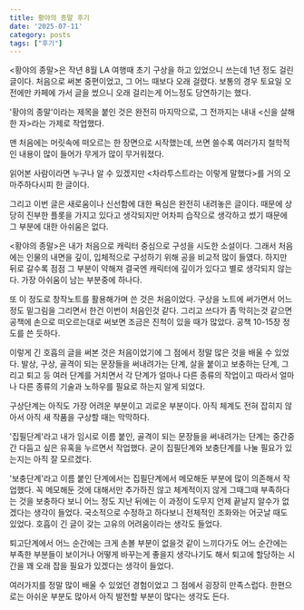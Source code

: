 ```yaml
---
title: 황야의 종말 후기
date: '2025-07-11'
category: posts
tags: ["후기"]
---
```


<황야의 종말>은 작년 8월 LA 여행때 초기 구상을 하고 있었으니 쓰는데 1년 정도 걸린 글이다. 처음으로 써본 중편이었고, 그 어느 때보다 오래 걸렸다. 보통의 경우 토요일 오전에만 카페에 가서 글을 썼으니 오래 걸리는게 어느정도 당연하기는 했다.

'황야의 종말'이라는 제목을 붙인 것은 완전히 마지막으로, 그 전까지는 내내 <신을 살해한 자>라는 가제로 작업했다.

맨 처음에는 머릿속에 떠오르는 한 장면으로 시작했는데, 쓰면 쓸수록 여러가지 철학적인 내용이 많이 들어가 무게가 많이 무거워졌다.

읽어본 사람이라면 누구나 알 수 있겠지만 <차라투스트라는 이렇게 말했다>를 거의 오마주하다시피 한 글이다.

그리고 이번 글은 새로움이나 신선함에 대한 욕심은 완전히 내려놓은 글이다. 때문에 상당히 진부한 플롯을 가지고 있다고 생각되지만 어차피 습작으로 생각하고 썼기 때문에 그 부분에 대한 아쉬움은 없다.

<황야의 종말>은 내가 처음으로 캐릭터 중심으로 구성을 시도한 소설이다. 그래서 처음에는 인물의 내면을 깊이, 입체적으로 구성하기 위해 공을 비교적 많이 들였다. 하지만 뒤로 갈수록 점점 그 부분이 약해져 결국엔 캐릭터에 깊이가 있다고 별로 생각되지 않는다. 가장 아쉬움이 남는 부분중에 하나다.

또 이 정도로 창작노트를 활용해가며 쓴 것은 처음이었다. 구상을 노트에 써가면서 어느정도 밑그림을 그리면서 한건 이번이 처음인것 같다. 그리고 쓰다가 좀 막히는것 같으면 공책에 손으로 떠오르는대로 써보면 조금은 진척이 있을 때가 많았다. 공책 10-15장 정도를 쓴 듯하다.

이렇게 긴 호흡의 글을 써본 것은 처음이었기에 그 점에서 정말 많은 것을 배울 수 있었다. 발상, 구상, 골격이 되는 문장들을 써내려가는 단계, 살을 붙이고 보충하는 단계, 그리고 퇴고 등 여러 단계를 거치면서 각 단계가 얼마나 다른 종류의 작업이고 따라서 얼마나 다른 종류의 기술과 노하우를 필요로 하는지 알게 되었다.

구상단계는 아직도 가장 어려운 부분이고 괴로운 부분이다. 아직 체계도 전혀 잡히지 않아서 아직 새 작품을 구상할 때는 막막하다.

'집필단계'라고 내가 임시로 이름 붙인, 골격이 되는 문장들을 써내려가는 단계는 중간중간 다듬고 싶은 유혹을 누르면서 작업했다. 굳이 집필단계와 보충단계를 나눌 필요가 있는지는 아직 잘 모르겠다.

'보충단계'라고 이름 붙인 단계에서는 집필단계에서 메모해둔 부분에 많이 의존해서 작업했다. 꼭 메모해둔 것에 대해서만 추가하진 않고 체계적이지 않게 그때그때 부족하다는 것을 보충하다 보니 어느 정도 지난 뒤에는 이 과정이 도무지 언제 끝날지 알수가 없겠다는 생각이 들었다. 국소적으로 수정하고 하다보니 전체적인 조화와는 어긋날 때도 있었다. 호흡이 긴 글이 갖는 고유의 어려움이라는 생각도 들었다.

퇴고단계에서 어느 순간에는 크게 손볼 부분이 없을것 같이 느끼다가도 어느 순간에는 부족한 부분들이 보이거나 어떻게 바꾸는게 좋을지 생각나기도 해서 퇴고에 할당하는 시간을 꽤 오래 잡을 필요가 있겠다는 생각이 들었다.

여러가지를 정말 많이 배울 수 있었던 경험이었고 그 점에서 굉장히 만족스럽다. 한편으로는 아쉬운 부분도 많아서 아직 발전할 부분이 많다는 생각도 든다.
